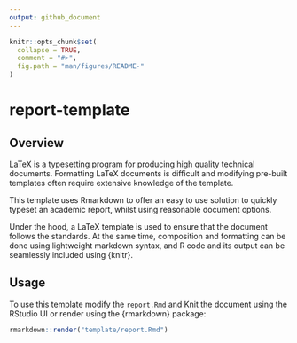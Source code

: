 ```yaml
---
output: github_document
---
```


```r
knitr::opts_chunk$set(
  collapse = TRUE,
  comment = "#>",
  fig.path = "man/figures/README-"
)
```
# report-template <!-- <img src="figures/logo.png" align="right" width="120"/> -->

<!-- badges: start -->
<!-- badges: end -->

## Overview

[LaTeX](http://www.latex-project.org/) is a typesetting program for producing high quality technical documents. Formatting LaTeX documents is difficult and modifying pre-built templates often require extensive knowledge of the template.

This template uses Rmarkdown to offer an easy to use solution to quickly typeset an academic report, whilst using reasonable document options.

Under the hood, a LaTeX template is used to ensure that the document follows the standards. At the same time, composition and formatting can be done using lightweight markdown syntax, and R code and its output can be seamlessly included using {knitr}.

## Usage

To use this template modify the `report.Rmd` and Knit the document using the RStudio UI or render using the {rmarkdown} package:

```r
rmarkdown::render("template/report.Rmd")
```
